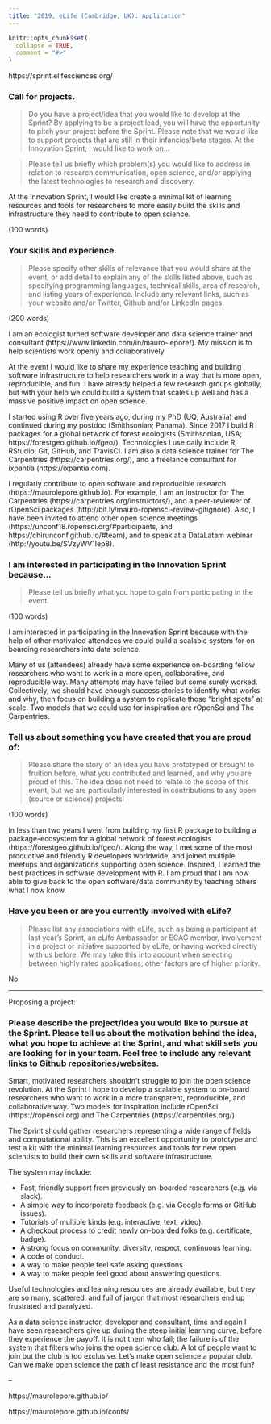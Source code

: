 ```yaml
---
title: "2019, eLife (Cambridge, UK): Application"
---
```


```r
knitr::opts_chunk$set(
  collapse = TRUE,
  comment = "#>"
)
```

https://sprint.elifesciences.org/

### Call for projects. 

> Do you have a project/idea that you would like to develop at the Sprint? By applying to be a project lead, you will have the opportunity to pitch your project before the Sprint. Please note that we would like to support projects that are still in their infancies/beta stages. At the Innovation Sprint, I would like to work on...

> Please tell us briefly which problem(s) you would like to address in relation to research communication, open science, and/or applying the latest technologies to research and discovery.

At the Innovation Sprint, I would like create a minimal kit of learning resources and tools for researchers to more easily build the skills and infrastructure they need to contribute to open science.

(100 words)

### Your skills and experience. 

> Please specify other skills of relevance that you would share at the event, or add detail to explain any of the skills listed above, such as specifying programming languages, technical skills, area of research, and listing years of experience. Include any relevant links, such as your website and/or Twitter, Github and/or LinkedIn pages.

(200 words)

I am an ecologist turned software developer and data science trainer and consultant (https://www.linkedin.com/in/mauro-lepore/). My mission is to help scientists work openly and collaboratively. 

At the event I would like to share my experience teaching and building software infrastructure to help researchers work in a way that is more open, reproducible, and fun. I have already helped a few research groups globally, but with your help we could build a system that scales up well and has a massive positive impact on open science.

I started using R over five years ago, during my PhD (UQ, Australia) and continued during my postdoc (Smithsonian; Panama). Since 2017 I build R packages for a global network of forest ecologists (Smithsonian, USA; https://forestgeo.github.io/fgeo/). Technologies I use daily include R, RStudio, Git, GitHub, and TravisCI. I am also a data science trainer for The Carpentries (https://carpentries.org/), and a freelance consultant for ixpantia (https://ixpantia.com).

I regularly contribute to open software and reproducible research (https://maurolepore.github.io). For example, I am an instructor for The Carpentries (https://carpentries.org/instructors/), and a peer-reviewer of rOpenSci packages (http://bit.ly/mauro-ropensci-review-gitignore). Also, I have been invited to attend other open science meetings (https://unconf18.ropensci.org/#participants, and https://chirunconf.github.io/#team), and to speak at a DataLatam webinar (http://youtu.be/SVzyWV1Iep8).

### I am interested in participating in the Innovation Sprint because…

> Please tell us briefly what you hope to gain from participating in the event.

(100 words)

I am interested in participating in the Innovation Sprint because with the help of other motivated attendees we could build a scalable system for on-boarding researchers into data science.

Many of us (attendees) already have some experience on-boarding fellow researchers who want to work in a more open, collaborative, and reproducible way. Many attempts may have failed but some surely worked. Collectively, we should have enough success stories to identify what works and why, then focus on building a system to replicate those "bright spots" at scale. Two models that we could use for inspiration are rOpenSci and The Carpentries.

### Tell us about something you have created that you are proud of:

> Please share the story of an idea you have prototyped or brought to fruition before, what you contributed and learned, and why you are proud of this. The idea does not need to relate to the scope of this event, but we are particularly interested in contributions to any open (source or science) projects!

(100 words)

In less than two years I went from building my first R package to building a package-ecosystem for a global network of forest ecologists (https://forestgeo.github.io/fgeo/). Along the way, I met some of the most productive and friendly R developers worldwide, and joined multiple meetups and organizations supporting open science. Inspired, I learned the best practices in software development with R. I am proud that I am now able to give back to the open software/data community by teaching others what I now know.

### Have you been or are you currently involved with eLife?

> Please list any associations with eLife, such as being a participant at last year's Sprint, an eLife Ambassador or ECAG member, involvement in a project or initiative supported by eLife, or having worked directly with us before. We may take this into account when selecting between highly rated applications; other factors are of higher priority.

No.

---

Proposing a project: 

### Please describe the project/idea you would like to pursue at the Sprint. Please tell us about the motivation behind the idea, what you hope to achieve at the Sprint, and what skill sets you are looking for in your team. Feel free to include any relevant links to Github repositories/websites.

Smart, motivated researchers shouldn't struggle to join the open science revolution. At the Sprint I hope to develop a scalable system to on-board researchers who want to work in a more transparent, reproducible, and collaborative way. Two models for inspiration include rOpenSci (https://ropensci.org) and The Carpentries (https://carpentries.org/).

The Sprint should gather researchers representing a wide range of fields and computational ability. This is an excellent opportunity to prototype and test a kit with the minimal learning resources and tools for new open scientists to build their own skills and software infrastructure. 

The system may include:

* Fast, friendly support from previously on-boarded researchers (e.g. via slack).
* A simple way to incorporate feedback (e.g. via Google forms or GitHub issues). 
* Tutorials of multiple kinds (e.g. interactive, text, video).
* A checkout process to credit newly on-boarded folks (e.g. certificate, badge).
* A strong focus on community, diversity, respect, continuous learning.
* A code of conduct.
* A way to make people feel safe asking questions.
* A way to make people feel good about answering questions.

Useful technologies and learning resources are already available, but they are so many, scattered, and full of jargon that most researchers end up frustrated and paralyzed. 

As a data science instructor, developer and consultant, time and again I have seen researchers give up during the steep initial learning curve, before they experience the payoff. It is not them who fail; the failure is of the system that filters who joins the open science club. A lot of people want to join but the club is too exclusive. Let's make open science a popular club. Can we make open science the path of least resistance and the most fun?

--


https://maurolepore.github.io/

https://maurolepore.github.io/confs/

